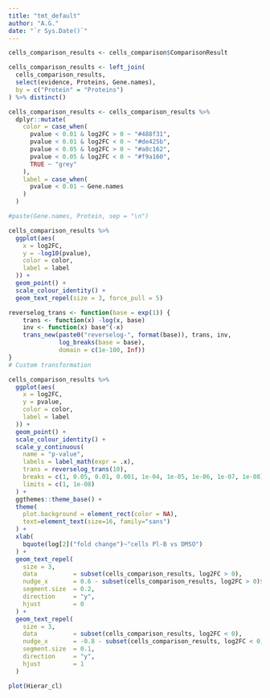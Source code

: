 ```yaml
---
title: "tmt_default"
author: "A.G."
date: "`r Sys.Date()`"
---
```

```r
cells_comparison_results <- cells_comparison$ComparisonResult

cells_comparison_results <- left_join(
  cells_comparison_results,
  select(evidence, Proteins, Gene.names),
  by = c("Protein" = "Proteins")
) %>% distinct()

cells_comparison_results <- cells_comparison_results %>% 
  dplyr::mutate(
    color = case_when(
      pvalue < 0.01 & log2FC > 0 ~ "#488f31",
      pvalue < 0.01 & log2FC < 0 ~ "#de425b",
      pvalue < 0.05 & log2FC > 0 ~ "#a8c162",
      pvalue < 0.05 & log2FC < 0 ~ "#f9a160",
      TRUE ~ "grey"
    ),
    label = case_when(
      pvalue < 0.01 ~ Gene.names
    )
  )

#paste(Gene.names, Protein, sep = "\n")

cells_comparison_results %>% 
  ggplot(aes(
    x = log2FC,
    y = -log10(pvalue),
    color = color,
    label = label
  )) +
  geom_point() +
  scale_colour_identity() +
  geom_text_repel(size = 3, force_pull = 5)
```

```r
reverselog_trans <- function(base = exp(1)) {
    trans <- function(x) -log(x, base)
    inv <- function(x) base^(-x)
    trans_new(paste0("reverselog-", format(base)), trans, inv, 
              log_breaks(base = base), 
              domain = c(1e-100, Inf))
}
# Custom transformation

cells_comparison_results %>% 
  ggplot(aes(
    x = log2FC,
    y = pvalue,
    color = color,
    label = label
  )) +
  geom_point() +
  scale_colour_identity() +
  scale_y_continuous(
    name = "p-value",
    labels = label_math(expr = .x),
    trans = reverselog_trans(10),
    breaks = c(1, 0.05, 0.01, 0.001, 1e-04, 1e-05, 1e-06, 1e-07, 1e-08),
    limits = c(1, 1e-08)
  ) +
  ggthemes::theme_base() +
  theme(
    plot.background = element_rect(color = NA),
    text=element_text(size=16, family="sans")
  ) +
  xlab(
    bquote(log[2]("fold change")~"cells Pl-B vs DMSO")
  ) +
  geom_text_repel(
    size = 3,
    data          = subset(cells_comparison_results, log2FC > 0),
    nudge_x       = 0.6 - subset(cells_comparison_results, log2FC > 0)$log2FC,
    segment.size  = 0.2,
    direction     = "y",
    hjust         = 0
  ) +
  geom_text_repel(
    size = 3,
    data          = subset(cells_comparison_results, log2FC < 0),
    nudge_x       = -0.8 - subset(cells_comparison_results, log2FC < 0)$log2FC,
    segment.size  = 0.1,
    direction     = "y",
    hjust         = 1
  )
```
```r
plot(Hierar_cl)
```


